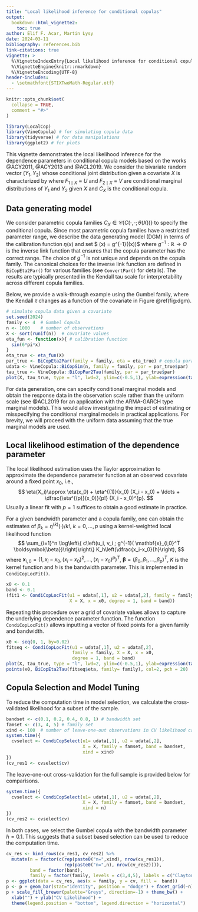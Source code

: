 ```yaml
---
title: "Local likelihood inference for conditional copulas"
output: 
  bookdown::html_vignette2:
    toc: true
author: Elif F. Acar, Martin Lysy
date: 2024-03-11
bibliography: references.bib 
link-citations: true 
vignette: >
  %\VignetteIndexEntry{Local likelihood inference for conditional copulas}
  %\VignetteEngine{knitr::rmarkdown}
  %\VignetteEncoding{UTF-8}
header-includes:
  - \setmathfont{STIXTwoMath-Regular.otf}
---
```


```r
knitr::opts_chunk$set(
  collapse = TRUE,
  comment = "#>"
)
```


```r
library(LocalCop)
library(VineCopula) # for simulating copula data 
library(tidyverse) # for data manipulations
library(ggplot2) # for plots
```


This vignette demonstrates the local likelihood inference for the dependence parameters in conditional copula models based on the works @ACY2011, @ACY2013 and @ACL2019.
We consider the bivariate random vector $(Y_1, Y_2)$ whose conditional joint distribution given a covariate $X$ is characterized by 
\begin{equation}
F_X(y_1, y_2 \mid x) = C_X (F_{1\mid X} (y_1 \mid x),F_{2\mid X} (y_2 \mid x) ),
\end{equation}
where $F_{1\mid X}\equiv U$ and $F_{2\mid X}\equiv V$ are conditional marginal distributions of $Y_1$ and $Y_2$ given $X$ and $C_X$ is the conditional copula. 




## Data generating model

We consider parametric copula families $C_X \in \mathscr{C}\{ C(\cdot, \cdot; \theta (X))\}$ to specify the conditional copula. Since most parametric copula families have a restricted parameter range, we describe the data generating model (DGM) in terms of the calibration function $\eta(x)$ and set $ \theta(x) = g^{-1}(\eta(x))$ where $g^{-1}: \mathbb{R} \to \Theta$ is the inverse link function that ensures that the copula parameter has the correct range. The choice of $g^{-1}$ is not unique and depends on the copula family. The canonical choices for the inverse link function are defined in `BiCopEta2Par()` for various families (see `ConvertPar()` for details). The results are typically presented in the Kendall tau scale for interpretability across different copula families. 


Below, we provide a walk-through example using the Gumbel family, where the Kendall $\tau$ changes as a function of the covariate in Figure \@ref(fig:dgm). 

```r
# simulate copula data given a covariate
set.seed(2024) 
family <- 4  # Gumbel Copula 
n <- 1000    # number of observations
X <- sort(runif(n))  # covariate values
eta_fun <- function(x){ # calibration function
  sin(6*pi*x)
}
eta_true <- eta_fun(X)
par_true <- BiCopEta2Par(family = family, eta = eta_true) # copula parameter
udata <- VineCopula::BiCopSim(n, family = family, par = par_true$par)
tau_true <- VineCopula::BiCopPar2Tau(family, par = par_true$par)
plot(X, tau_true, type = "l", lwd=2, ylim=c(-0.5,1), ylab=expression(tau("x")))

```


For data generation, one can specify conditional marginal models and obtain the response data in the observation scale rather than the uniform scale (see @ACL2019 for an application with the ARMA-GARCH type marginal models). This would allow investigating the impact of estimating or misspecifying the conditional marginal models in practical applications. 
For brevity, we will proceed with the uniform data assuming that the true marginal models are used. 


## Local likelihood estimation of the dependence parameter

The local likelihood estimation uses the Taylor approximation to approximate the dependence parameter function at an observed covariate around a fixed point $x_0$, i.e.,
$$
\eta(X_i)\approx \eta(x_0) + \eta^{(1)}(x_0) (X_i - x_0) + \ldots + \dfrac{\eta^{(p)}(x_0)}{p!} (X_i - x_0)^{p}.
$$
Usually a linear fit with $p=1$ suffices to obtain a good estimate in practice. 

For a given bandwidth parameter and a copula family, one can obtain the estimates of $\beta_k = \eta^{(k)}(\cdot)/k!$, $k=0,\ldots,p$ using a kernel-weighted local likelihood function
$$
\sum_{i=1}^n \log\left\{ c\left(u_i, v_i ; g^{-1}( \mathbf{x}_{i,0}^T \boldsymbol{\beta})\right)\right\} K_h\left(\dfrac{x_i-x_0}{h}\right),
$$
where $\mathbf{x}_{i,0} = (1, x_i-x_0, (x_i-x_0)^2, \ldots, (x_i-x_0)^p)^T$, $\boldsymbol{\beta}= (\beta_0, \beta_1, \ldots, \beta_p)^T$, $K$ is the kernel function and $h$ is the bandwidth parameter. This is implemented in `CondiCopLocFit()`.

```r

x0 <- 0.1
band <- 0.1
(fit1 <- CondiCopLocFit(u1 = udata[,1], u2 = udata[,2], family = family, 
                        X = X, x = x0, degree = 1, band = band))

```

Repeating this procedure over a grid of covariate values allows to capture the underlying dependence parameter function. The function `CondiCopLocFit()` allows inputting a vector of fixed points for a given family and bandwidth. 


```r
x0 <- seq(0, 1, by=0.02)
fitseq <- CondiCopLocFit(u1 = udata[,1], u2 = udata[,2], 
                         family = family, X = X, x = x0, 
                         degree = 1, band = band)
plot(X, tau_true, type = "l", lwd=2, ylim=c(-0.5,1), ylab=expression(tau("x")))
points(x0, BiCopEta2Tau(fitseq$eta, family= family), col=2, pch = 20)

```


## Copula Selection and Model Tuning 

To reduce the computation time in model selection, we calculate the cross-validated likelihood for a subset of the sample. 

```r
bandset <- c(0.1, 0.2, 0.4, 0.8, 1) # bandwidth set
famset <- c(3, 4, 5) # family set
xind <- 100  # number of leave-one-out observations in CV likelihood calculation
system.time({
  cvselect <- CondiCopSelect(u1= udata[,1], u2 = udata[,2],
                             X = X, family = famset, band = bandset,
                             xind = xind)
})
(cv_res1 <- cvselect$cv)

```

The leave-one-out cross-validation for the full sample is provided below for comparisons. 

```r
system.time({
  cvselect <- CondiCopSelect(u1= udata[,1], u2 = udata[,2],
                             X = X, family = famset, band = bandset,
                             xind = n)
})
(cv_res2 <- cvselect$cv)

```
In both cases, we select the Gumbel copula with the bandwidth parameter $h = 0.1$. This suggests that a subset based selection can be used to reduce the computation time. 

```r
cv_res <- bind_rows(cv_res1, cv_res2) %>% 
  mutate(n = factor(c(rep(paste0("n=",xind), nrow(cv_res1)), 
                      rep(paste0("n=",n), nrow(cv_res2)))),
         band = factor(band), 
         family = factor(family, levels = c(3,4,5), labels = c("Clayton", "Gumbel", "Frank")))
p <- ggplot(data = cv_res, aes(x = family, y = cv, fill =  band))
p <- p + geom_bar(stat="identity", position = "dodge") + facet_grid(~n) 
p + scale_fill_brewer(palette="Greys", direction=-1) + theme_bw() + 
  xlab("") + ylab("CV Likelihood") +
  theme(legend.position = "bottom", legend.direction = "horizontal")
```




